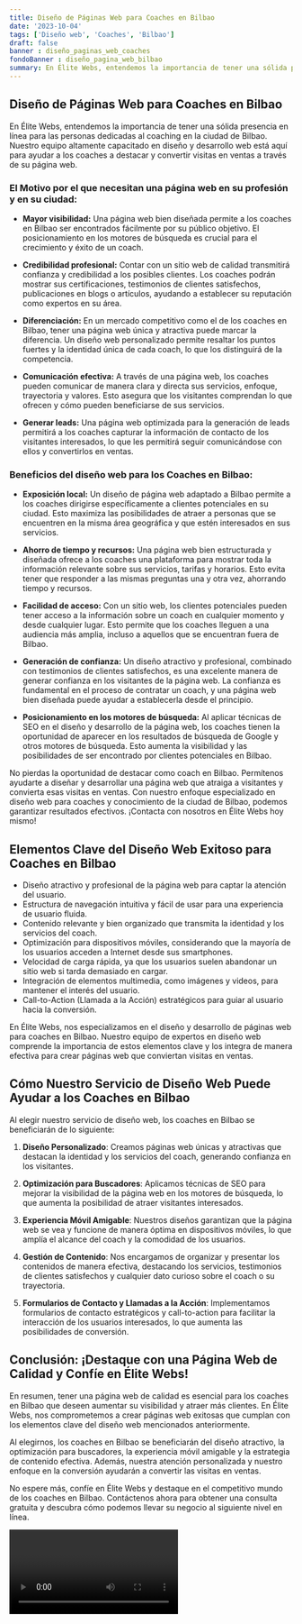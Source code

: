 ```yaml
---
title: Diseño de Páginas Web para Coaches en Bilbao
date: '2023-10-04'
tags: ['Diseño web', 'Coaches', 'Bilbao']
draft: false
banner : diseño_paginas_web_coaches
fondoBanner : diseño_pagina_web_bilbao
summary: En Élite Webs, entendemos la importancia de tener una sólida presencia en línea para las personas dedicadas al coaching en la ciudad de Bilbao. Nuestro equipo altamente capacitado en diseño y desarrollo web está aquí para ayudar a los coaches a destacar y convertir visitas en ventas a través de su página web.
---
```


## Diseño de Páginas Web para Coaches en Bilbao

En Élite Webs, entendemos la importancia de tener una sólida presencia en línea para las personas dedicadas al coaching en la ciudad de Bilbao. Nuestro equipo altamente capacitado en diseño y desarrollo web está aquí para ayudar a los coaches a destacar y convertir visitas en ventas a través de su página web.

### El Motivo por el que necesitan una página web en su profesión y en su ciudad:

- **Mayor visibilidad:** Una página web bien diseñada permite a los coaches en Bilbao ser encontrados fácilmente por su público objetivo. El posicionamiento en los motores de búsqueda es crucial para el crecimiento y éxito de un coach.

- **Credibilidad profesional:** Contar con un sitio web de calidad transmitirá confianza y credibilidad a los posibles clientes. Los coaches podrán mostrar sus certificaciones, testimonios de clientes satisfechos, publicaciones en blogs o artículos, ayudando a establecer su reputación como expertos en su área.

- **Diferenciación:** En un mercado competitivo como el de los coaches en Bilbao, tener una página web única y atractiva puede marcar la diferencia. Un diseño web personalizado permite resaltar los puntos fuertes y la identidad única de cada coach, lo que los distinguirá de la competencia.

- **Comunicación efectiva:** A través de una página web, los coaches pueden comunicar de manera clara y directa sus servicios, enfoque, trayectoria y valores. Esto asegura que los visitantes comprendan lo que ofrecen y cómo pueden beneficiarse de sus servicios.

- **Generar leads:** Una página web optimizada para la generación de leads permitirá a los coaches capturar la información de contacto de los visitantes interesados, lo que les permitirá seguir comunicándose con ellos y convertirlos en ventas.

### Beneficios del diseño web para los Coaches en Bilbao:

- **Exposición local:** Un diseño de página web adaptado a Bilbao permite a los coaches dirigirse específicamente a clientes potenciales en su ciudad. Esto maximiza las posibilidades de atraer a personas que se encuentren en la misma área geográfica y que estén interesados en sus servicios.

- **Ahorro de tiempo y recursos:** Una página web bien estructurada y diseñada ofrece a los coaches una plataforma para mostrar toda la información relevante sobre sus servicios, tarifas y horarios. Esto evita tener que responder a las mismas preguntas una y otra vez, ahorrando tiempo y recursos.

- **Facilidad de acceso:** Con un sitio web, los clientes potenciales pueden tener acceso a la información sobre un coach en cualquier momento y desde cualquier lugar. Esto permite que los coaches lleguen a una audiencia más amplia, incluso a aquellos que se encuentran fuera de Bilbao.

- **Generación de confianza:** Un diseño atractivo y profesional, combinado con testimonios de clientes satisfechos, es una excelente manera de generar confianza en los visitantes de la página web. La confianza es fundamental en el proceso de contratar un coach, y una página web bien diseñada puede ayudar a establecerla desde el principio.

- **Posicionamiento en los motores de búsqueda:** Al aplicar técnicas de SEO en el diseño y desarrollo de la página web, los coaches tienen la oportunidad de aparecer en los resultados de búsqueda de Google y otros motores de búsqueda. Esto aumenta la visibilidad y las posibilidades de ser encontrado por clientes potenciales en Bilbao.

No pierdas la oportunidad de destacar como coach en Bilbao. Permítenos ayudarte a diseñar y desarrollar una página web que atraiga a visitantes y convierta esas visitas en ventas. Con nuestro enfoque especializado en diseño web para coaches y conocimiento de la ciudad de Bilbao, podemos garantizar resultados efectivos. ¡Contacta con nosotros en Élite Webs hoy mismo!

<GifSeo />

<Cta />

## Elementos Clave del Diseño Web Exitoso para Coaches en Bilbao

- Diseño atractivo y profesional de la página web para captar la atención del usuario.
- Estructura de navegación intuitiva y fácil de usar para una experiencia de usuario fluida.
- Contenido relevante y bien organizado que transmita la identidad y los servicios del coach.
- Optimización para dispositivos móviles, considerando que la mayoría de los usuarios acceden a Internet desde sus smartphones.
- Velocidad de carga rápida, ya que los usuarios suelen abandonar un sitio web si tarda demasiado en cargar.
- Integración de elementos multimedia, como imágenes y videos, para mantener el interés del usuario.
- Call-to-Action (Llamada a la Acción) estratégicos para guiar al usuario hacia la conversión.

En Élite Webs, nos especializamos en el diseño y desarrollo de páginas web para coaches en Bilbao. Nuestro equipo de expertos en diseño web comprende la importancia de estos elementos clave y los integra de manera efectiva para crear páginas web que conviertan visitas en ventas.

## Cómo Nuestro Servicio de Diseño Web Puede Ayudar a los Coaches en Bilbao

Al elegir nuestro servicio de diseño web, los coaches en Bilbao se beneficiarán de lo siguiente:

1. **Diseño Personalizado**: Creamos páginas web únicas y atractivas que destacan la identidad y los servicios del coach, generando confianza en los visitantes.

2. **Optimización para Buscadores**: Aplicamos técnicas de SEO para mejorar la visibilidad de la página web en los motores de búsqueda, lo que aumenta la posibilidad de atraer visitantes interesados.

3. **Experiencia Móvil Amigable**: Nuestros diseños garantizan que la página web se vea y funcione de manera óptima en dispositivos móviles, lo que amplía el alcance del coach y la comodidad de los usuarios.

4. **Gestión de Contenido**: Nos encargamos de organizar y presentar los contenidos de manera efectiva, destacando los servicios, testimonios de clientes satisfechos y cualquier dato curioso sobre el coach o su trayectoria.

5. **Formularios de Contacto y Llamadas a la Acción**: Implementamos formularios de contacto estratégicos y call-to-action para facilitar la interacción de los usuarios interesados, lo que aumenta las posibilidades de conversión.

## Conclusión: ¡Destaque con una Página Web de Calidad y Confíe en Élite Webs!

En resumen, tener una página web de calidad es esencial para los coaches en Bilbao que deseen aumentar su visibilidad y atraer más clientes. En Élite Webs, nos comprometemos a crear páginas web exitosas que cumplan con los elementos clave del diseño web mencionados anteriormente.

Al elegirnos, los coaches en Bilbao se beneficiarán del diseño atractivo, la optimización para buscadores, la experiencia móvil amigable y la estrategia de contenido efectiva. Además, nuestra atención personalizada y nuestro enfoque en la conversión ayudarán a convertir las visitas en ventas.

No espere más, confíe en Élite Webs y destaque en el competitivo mundo de los coaches en Bilbao. Contáctenos ahora para obtener una consulta gratuita y descubra cómo podemos llevar su negocio al siguiente nivel en línea.

<Video />

<CtaBot job='Coaches' city='Bilbao'/>

<Gmaps query='Bilbao+españa+maps' />